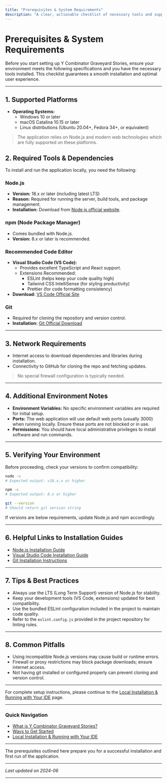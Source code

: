```yaml
---
title: "Prerequisites & System Requirements"
description: "A clear, actionable checklist of necessary tools and supported environments, including Node.js, npm, code editors, and any platform notes needed before setup. Links to official installation instructions are included."
---
```


# Prerequisites & System Requirements

Before you start setting up Y Combinator Graveyard Stories, ensure your environment meets the following specifications and you have the necessary tools installed. This checklist guarantees a smooth installation and optimal user experience.

---

## 1. Supported Platforms

- **Operating Systems:**
  - Windows 10 or later
  - macOS Catalina 10.15 or later
  - Linux distributions (Ubuntu 20.04+, Fedora 34+, or equivalent)

> The application relies on Node.js and modern web technologies which are fully supported on these platforms.

## 2. Required Tools & Dependencies

To install and run the application locally, you need the following:

### Node.js
- **Version:** 18.x or later (including latest LTS)
- **Reason:** Required for running the server, build tools, and package management.
- **Installation:** Download from [Node.js official website](https://nodejs.org/en/download/).

### npm (Node Package Manager)
- Comes bundled with Node.js.
- **Version:** 8.x or later is recommended.

### Recommended Code Editor
- **Visual Studio Code (VS Code):**
  - Provides excellent TypeScript and React support.
  - Extensions Recommended:
    - ESLint (helps keep your code quality high)
    - Tailwind CSS IntelliSense (for styling productivity)
    - Prettier (for code formatting consistency)
- **Download:** [VS Code Official Site](https://code.visualstudio.com/)

### Git
- Required for cloning the repository and version control.
- **Installation:** [Git Official Download](https://git-scm.com/downloads)

---

## 3. Network Requirements

- Internet access to download dependencies and libraries during installation.
- Connectivity to GitHub for cloning the repo and fetching updates.

> No special firewall configuration is typically needed.

---

## 4. Additional Environment Notes

- **Environment Variables:** No specific environment variables are required for initial setup.
- **Ports:** The web application will use default web ports (usually 3000) when running locally. Ensure these ports are not blocked or in use.
- **Permissions:** You should have local administrative privileges to install software and run commands.

---

## 5. Verifying Your Environment

Before proceeding, check your versions to confirm compatibility:

```bash
node -v
# Expected output: v18.x.x or higher

npm -v
# Expected output: 8.x or higher

git --version
# Should return git version string
```

If versions are below requirements, update Node.js and npm accordingly.

---

## 6. Helpful Links to Installation Guides

- [Node.js Installation Guide](https://nodejs.org/en/download/)
- [Visual Studio Code Installation Guide](https://code.visualstudio.com/docs/setup/setup-overview)
- [Git Installation Instructions](https://git-scm.com/book/en/v2/Getting-Started-Installing-Git)

---

## 7. Tips & Best Practices

- Always use the LTS (Long Term Support) version of Node.js for stability.
- Keep your development tools (VS Code, extensions) updated for best compatibility.
- Use the bundled ESLint configuration included in the project to maintain code quality.
- Refer to the `eslint.config.js` provided in the project repository for linting rules.

---

## 8. Common Pitfalls

- Using incompatible Node.js versions may cause build or runtime errors.
- Firewall or proxy restrictions may block package downloads; ensure internet access.
- Not having git installed or configured properly can prevent cloning and version control.

---

For complete setup instructions, please continue to the [Local Installation & Running with Your IDE](../installation-first-run/local-install-dev) page.

---

### Quick Navigation
- [What is Y Combinator Graveyard Stories?](../../overview/getting-started-intro/product-overview)
- [Ways to Get Started](../welcome-setup/choose-your-path)
- [Local Installation & Running with Your IDE](../installation-first-run/local-install-dev)

---

The prerequisites outlined here prepare you for a successful installation and first run of the application.


---

_Last updated on 2024-06_

---